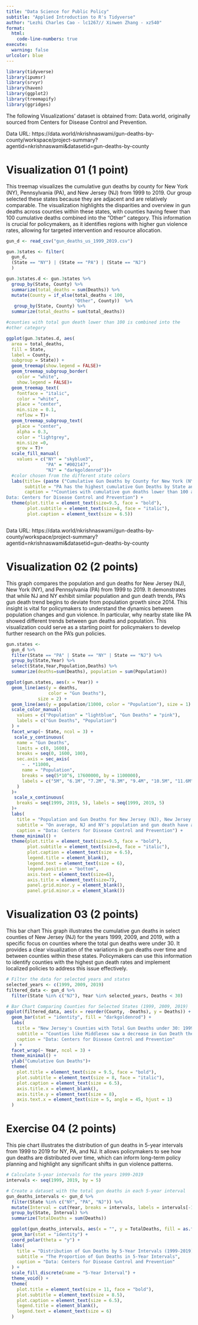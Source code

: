 ```yaml
---
title: "Data Science for Public Policy"
subtitle: "Applied Introduction to R's Tidyverse"
author: "Lezhi Charles Cao - lc1267// Xinwen Zhang - xz540"
format: 
  html:
    code-line-numbers: true
execute: 
  warning: false
urlcolor: blue
---
```


\vspace{0.1in}

```r
library(tidyverse)
library(ipumsr)
library(srvyr)
library(haven)
library(ggplot2)
library(treemapify)
library(ggridges)

```

The following Visualizations' dataset is obtained from: Data.world, originally sourced from Centers for Disease Control and Prevention.

Data URL: https://data.world/nkrishnaswami/gun-deaths-by-county/workspace/project-summary?agentid=nkrishnaswami&datasetid=gun-deaths-by-county

# Visualization 01 (1 point)

This treemap visualizes the cumulative gun deaths by county for New York (NY), Pennsylvania (PA), and New Jersey (NJ) from 1999 to 2019. Our group selected these states because they are adjacent and are relatively comparable. The visualization highlights the disparities and overview in gun deaths across counties within these states, with counties having fewer than 100 cumulative deaths combined into the "Other" category. This information is crucial for policymakers, as it identifies regions with higher gun violence rates, allowing for targeted intervention and resource allocation.

```r
gun_d <- read_csv("gun_deaths_us_1999_2019.csv")

gun.3states <- filter(
  gun_d, 
  (State == "NY") | (State == "PA") | (State == "NJ")
  ) 

gun.3states.d <- gun.3states %>% 
  group_by(State, County) %>% 
  summarize(total_deaths = sum(Deaths)) %>%
  mutate(County = if_else(total_deaths < 100, 
                          "Other", County))  %>%
   group_by(State, County) %>% 
  summarize(total_deaths = sum(total_deaths))

#counties with total gun death lower than 100 is combined into the
#other category

ggplot(gun.3states.d, aes(
  area = total_deaths, 
  fill = State, 
  label = County, 
  subgroup = State)) + 
  geom_treemap(show.legend = FALSE)+ 
  geom_treemap_subgroup_border(
    color = "white", 
    show.legend = FALSE)+ 
  geom_treemap_text(
    fontface = "italic", 
    color = "white", 
    place = "center",  
    min.size = 0.1, 
    reflow = T)+ 
  geom_treemap_subgroup_text(
    place = "center", 
    alpha = 0.3, 
    color = "lightgrey", 
    min.size =0,
    grow = T)+ 
  scale_fill_manual(
    values = c("NY" = "skyblue3", 
               "PA" = "#002147",
               "NJ" = "darkgoldenrod"))+ 
  #color chosen from the different state colors 
  labs(title= (paste ("Cumulative Gun Deaths by County for New York (NY), Pennsylvania (PA) and \nNew Jersey (NJ): 1999 - 2019*")), 
       subtitle = "PA has the highest cumulative Gun Deaths by State and Individual County", 
       caption = "*Counties with cumulative gun deaths lower than 100 are merged into the other category
Data: Centers for Disease Control and Prevention") +
  theme(plot.title = element_text(size=9.5, face = "bold"),
        plot.subtitle = element_text(size=8, face = "italic"),
        plot.caption = element_text(size = 6.5))



```

Data URL: https://data.world/nkrishnaswami/gun-deaths-by-county/workspace/project-summary?agentid=nkrishnaswami&datasetid=gun-deaths-by-county
\newpage

# Visualization 02 (2 points)

This graph compares the population and gun deaths for New Jersey (NJ), New York (NY), and Pennsylvania (PA) from 1999 to 2019. It demonstrates that while NJ and NY exhibit similar population and gun death trends, PA's gun death trend begins to deviate from population growth since 2014. This insight is vital for policymakers to understand the dynamics between population changes and gun violence. In particular, why nearby state like PA showed different trends between gun deaths and population. This visualization could serve as a starting point for policymakers to develop further research on the PA's gun policies.

```r
gun.states <- 
  gun_d %>%
  filter(State == "PA" | State == "NY" | State == "NJ") %>%
  group_by(State,Year) %>%
  select(State,Year,Population,Deaths) %>%
  summarize(deaths=sum(Deaths), population = sum(Population)) 

ggplot(gun.states, aes(x = Year)) +
  geom_line(aes(y = deaths, 
                color = "Gun Deaths"), 
            size = 2) +
  geom_line(aes(y = population/11000, color = "Population"), size = 1) +
  scale_color_manual(
    values = c("Population" = "lightblue", "Gun Deaths" = "pink"),
    labels = c("Gun Deaths", "Population")
  ) +
  facet_wrap(~ State, ncol = 3) +
   scale_y_continuous(
    name = "Gun Deaths",
    limits = c(0, 1600),
    breaks = seq(0, 1600, 100),
    sec.axis = sec_axis(
      ~ . *11000,
      name = "Population",
      breaks = seq(5*10^6, 17600000, by = 1100000),
      labels = c("5M", "6.1M", "7.2M", "8.3M", "9.4M", "10.5M", "11.6M","12.7M", "13.8M", "14.9M", "16M", "17.1M")
    )
  )+  
   scale_x_continuous(
    breaks = seq(1999, 2019, 5), labels = seq(1999, 2019, 5)   
  )+
  labs(
    title = "Population and Gun Deaths for New Jersey (NJ), New Jersey (NJ) and \nPennslyvania (PA): 1999 - 2019",
    subtitle = "On average, NJ and NY's population and gun death have a similar trend, while PA's \ngun death trend start to deviate from population trend since 2014.",
    caption = "Data: Centers for Disease Control and Prevention") +
  theme_minimal() +
  theme(plot.title = element_text(size=9.5, face = "bold"),
        plot.subtitle = element_text(size=8, face = "italic"),
        plot.caption = element_text(size = 6.5),
        legend.title = element_blank(), 
        legend.text = element_text(size = 6),
        legend.position = "bottom",
        axis.text = element_text(size=6),
        axis.title = element_text(size=7),
        panel.grid.minor.y = element_blank(),
        panel.grid.minor.x = element_blank())


```
\newpage

# Visualization 03 (2 points)

This bar chart This graph illustrates the cumulative gun deaths in select counties of New Jersey (NJ) for the years 1999, 2009, and 2019, with a specific focus on counties where the total gun deaths were under 30. It provides a clear visualization of the variations in gun deaths over time and between counties within these states. Policymakers can use this information to identify counties with the highest gun death rates and implement localized policies to address this issue effectively.

```r
# Filter the data for selected years and states
selected_years <- c(1999, 2009, 2019)
filtered_data <- gun_d %>%
  filter(State %in% c("NJ"), Year %in% selected_years, Deaths < 30) 

# Bar Chart Comparing Counties for Selected States (1999, 2009, 2019)
ggplot(filtered_data, aes(x = reorder(County, -Deaths), y = Deaths)) +
  geom_bar(stat = "identity", fill = "darkgoldenrod") +
  labs(
    title = "New Jersey's Counties with Total Gun Deaths under 30: 1999, 2009, 2019",
    subtitle = "Counties like Middlesex saw a decrease in Gun Death then a increase as time passes",
    caption = "Data: Centers for Disease Control and Prevention" 
   ) +
  facet_wrap(~ Year, ncol = 3) +
  theme_minimal() +
  ylab("Cumulative Gun Deaths")+
  theme(
    plot.title = element_text(size = 9.5, face = "bold"),
    plot.subtitle = element_text(size = 8, face = "italic"),
    plot.caption = element_text(size = 6.5),
    axis.title.x = element_blank(),
    axis.title.y = element_text(size = 8),
    axis.text.x = element_text(size = 5, angle = 45, hjust = 1)
  ) 
```
\newpage

# Exercise 04 (2 points)

This pie chart illustrates the distribution of gun deaths in 5-year intervals from 1999 to 2019 for NY, PA, and NJ. 
It allows policymakers to see how gun deaths are distributed over time, which can inform long-term policy planning and highlight any significant shifts in gun violence patterns.

```r
# Calculate 5-year intervals for the years 1999-2019
intervals <- seq(1999, 2019, by = 5)

# Create a dataset with the total gun deaths in each 5-year interval
gun_deaths_intervals <- gun_d %>%
  filter(State %in% c("NY", "PA", "NJ")) %>%
  mutate(Interval = cut(Year, breaks = intervals, labels = intervals[-1], include.lowest = TRUE)) %>%
  group_by(State, Interval) %>%
  summarize(TotalDeaths = sum(Deaths))

  ggplot(gun_deaths_intervals, aes(x = "", y = TotalDeaths, fill = as.factor(Interval))) +
  geom_bar(stat = "identity") +
  coord_polar(theta = "y") +
  labs(
    title = "Distribution of Gun Deaths by 5-Year Intervals (1999-2019)",
    subtitle = "The Proportion of Gun Deaths in 5-Year Intervals",
    caption = "Data: Centers for Disease Control and Prevention"
  ) +
  scale_fill_discrete(name = "5-Year Interval") +
  theme_void() +
  theme(
    plot.title = element_text(size = 11, face = "bold"),
    plot.subtitle = element_text(size = 8.5),
    plot.caption = element_text(size = 6.5),
    legend.title = element_blank(),
    legend.text = element_text(size = 6)
  )
```

